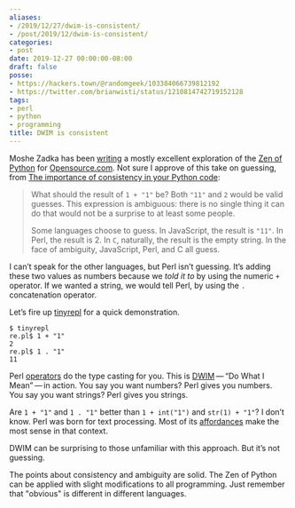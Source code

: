 ```yaml
---
aliases:
- /2019/12/27/dwim-is-consistent/
- /post/2019/12/dwim-is-consistent/
categories:
- post
date: 2019-12-27 00:00:00-08:00
draft: false
posse:
- https://hackers.town/@randomgeek/103384066739812192
- https://twitter.com/brianwisti/status/1210814742719152128
tags:
- perl
- python
- programming
title: DWIM is consistent
---
```


Moshe Zadka has been [writing](https://opensource.com/users/moshez) a
mostly excellent exploration of the [Zen of
Python](https://www.python.org/dev/peps/pep-0020/) for
[Opensource.com](https://opensource.com). Not sure I approve of this
take on guessing, from [The importance of consistency in your Python
code](https://opensource.com/article/19/12/zen-python-consistency):

> What should the result of `1 + "1"` be? Both `"11"` and `2` would be
> valid guesses. This expression is ambiguous: there is no single thing
> it can do that would not be a surprise to at least some people.
>
> Some languages choose to guess. In JavaScript, the result is `"11"`.
> In Perl, the result is 2. In `C`, naturally, the result is the empty
> string. In the face of ambiguity, JavaScript, Perl, and C all guess.

I can’t speak for the other languages, but Perl isn’t guessing. It’s
adding these two values as numbers because we *told it to* by using the
numeric `+` operator. If we wanted a string, we would tell Perl, by
using the `.` concatenation operator.

Let’s fire up
[tinyrepl](https://metacpan.org/pod/distribution/Eval-WithLexicals/bin/tinyrepl)
for a quick demonstration.

```
$ tinyrepl
re.pl$ 1 + "1"
2
re.pl$ 1 . "1"
11
```

Perl
[operators](https://perldoc.perl.org/perlop.html#Additive-Operators) do
the type casting for you. This is
[DWIM](https://en.wikipedia.org/wiki/DWIM) — “Do What I Mean” — in
action. You say you want numbers? Perl gives you numbers. You say you
want strings? Perl gives you strings.

Are `1 + "1"` and `1 . "1"` better than `1 + int("1")` and `str(1) +
"1"`? I don’t know. Perl was born for text processing. Most of its
[affordances](https://en.wikipedia.org/wiki/Affordance) make the most
sense in that context.

DWIM can be surprising to those unfamiliar with this approach. But it’s
not guessing.

The points about consistency and ambiguity are solid. The Zen of Python
can be applied with slight modifications to all programming. Just
remember that "obvious" is different in different languages.
